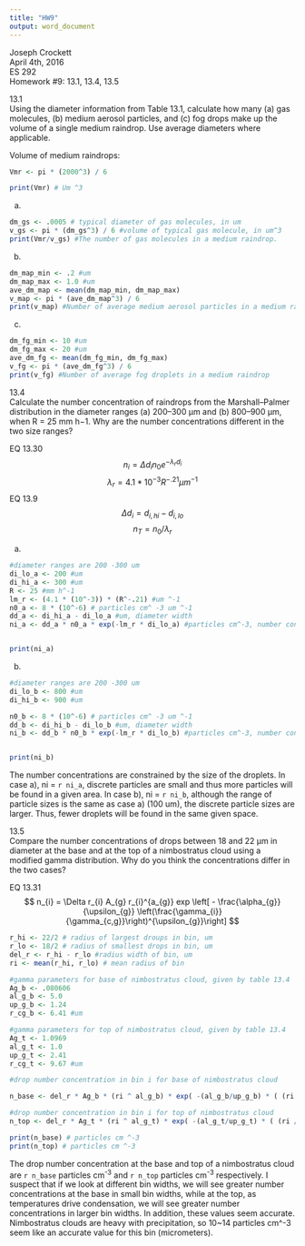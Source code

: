 ```yaml
---
title: "HW9"
output: word_document
---
```

Joseph Crockett  
April 4th, 2016  
ES 292  
Homework #9: 13.1, 13.4, 13.5

13.1  
Using the diameter information from Table 13.1, calculate how many (a) gas molecules, (b) medium aerosol particles, and (c) fog drops make up the volume of a single medium raindrop. Use average diameters where applicable.

Volume of medium raindrops: 
```r
Vmr <- pi * (2000^3) / 6 

print(Vmr) # Um ^3
```

a) 

```r
dm_gs <- .0005 # typical diameter of gas molecules, in um
v_gs <- pi * (dm_gs^3) / 6 #volume of typical gas molecule, in um^3
print(Vmr/v_gs) #The number of gas molecules in a medium raindrop.
```
b)

```r
dm_map_min <- .2 #um
dm_map_max <- 1.0 #um
ave_dm_map <- mean(dm_map_min, dm_map_max)
v_map <- pi * (ave_dm_map^3) / 6
print(v_map) #Number of average medium aerosol particles in a medium raindrop

```
c)

```r
dm_fg_min <- 10 #um
dm_fg_max <- 20 #um
ave_dm_fg <- mean(dm_fg_min, dm_fg_max)
v_fg <- pi * (ave_dm_fg^3) / 6
print(v_fg) #Number of average fog droplets in a medium raindrop

```


13.4  
Calculate the number concentration of raindrops from the Marshall–Palmer distribution in the diameter ranges (a) 200–300 μm and (b) 800–900 μm, when R = 25 mm h−1. Why are the number concentrations different in the two size ranges?


EQ 13.30
$$ n_{i} = \Delta d_{i}n_{0}e^{-\lambda_{r}d_{i}} $$
$$ \lambda_{r} = 4.1 * 10^{-3}R^{-.21} \mu m^{-1} $$
EQ 13.9
$$ \Delta d_{i} = d_{i,hi} - d_{i,lo} $$
$$ n_{T} = n_{0} / \lambda_{r} $$
  
a) 
```r
#diameter ranges are 200 -300 um
di_lo_a <- 200 #um
di_hi_a <- 300 #um
R <- 25 #mm h^-1
lm_r <- (4.1 * (10^-3)) * (R^-.21) #um ^-1
n0_a <- 8 * (10^-6) # particles cm^ -3 um ^-1
dd_a <- di_hi_a - di_lo_a #um, diameter width 
ni_a <- dd_a * n0_a * exp(-lm_r * di_lo_a) #particles cm^-3, number concentraion for bin a


print(ni_a)
```

b)
```r
#diameter ranges are 200 -300 um
di_lo_b <- 800 #um
di_hi_b <- 900 #um

n0_b <- 8 * (10^-6) # particles cm^ -3 um ^-1 
dd_b <- di_hi_b - di_lo_b #um, diameter width
ni_b <- dd_b * n0_b * exp(-lm_r * di_lo_b) #particles cm^-3, number concentraion for bin b


print(ni_b)
```


The number concentrations are constrained by the size of the droplets.  In case a), ni = `r ni_a`, discrete particles are small and thus more particles will be found in a given area.  In case b), ni = `r ni_b`, although the range of particle sizes is the same as case a) (100 um), the discrete particle sizes are larger.  Thus, fewer droplets will be found in the same given space.


13.5  
Compare the number concentrations of drops between 18 and 22 μm in diameter at the base and at the top of a nimbostratus cloud using a modified gamma distribution. Why do you think the concentrations differ in the two cases?

EQ 13.31
$$ n_{i} = \Delta r_{i} A_{g} r_{i}^{a_{g}} exp \left[ - \frac{\alpha_{g}}{\upsilon_{g}} \left(\frac{\gamma_{i}}{\gamma_{c,g}}\right)^{\upsilon_{g}}\right] $$

```r

r_hi <- 22/2 # radius of largest droups in bin, um
r_lo <- 18/2 # radius of smallest drops in bin, um
del_r <- r_hi - r_lo #radius width of bin, um
ri <- mean(r_hi, r_lo) # mean radius of bin

#gamma parameters for base of nimbostratus cloud, given by table 13.4
Ag_b <- .080606
al_g_b <- 5.0
up_g_b <- 1.24
r_cg_b <- 6.41 #um

#gamma parameters for top of nimbostratus cloud, given by table 13.4
Ag_t <- 1.0969
al_g_t <- 1.0
up_g_t <- 2.41
r_cg_t <- 9.67 #um

#drop number concentration in bin i for base of nimbostratus cloud

n_base <- del_r * Ag_b * (ri ^ al_g_b) * exp( -(al_g_b/up_g_b) * ( (ri / r_cg_b) ^ up_g_b))

#drop number concentration in bin i for top of nimbostratus cloud
n_top <- del_r * Ag_t * (ri ^ al_g_t) * exp( -(al_g_t/up_g_t) * ( (ri / r_cg_t) ^ up_g_t))

print(n_base) # particles cm ^-3
print(n_top) # particles cm ^-3

```

The drop number concentration at the base and top of a nimbostratus cloud are `r n_base` particles cm^-3^ and `r n_top` particles cm^-3^ respectively. I suspect that if we look at different bin widths, we will see greater number concentrations at the base in small bin widths, while at the top, as temperatures drive condensation, we will see greater number concentrations in larger bin widths.
In addition, these values seem accurate. Nimbostratus clouds are heavy with precipitation, so 10~14 particles cm^-3 seem like an accurate value for this bin (micrometers). 
